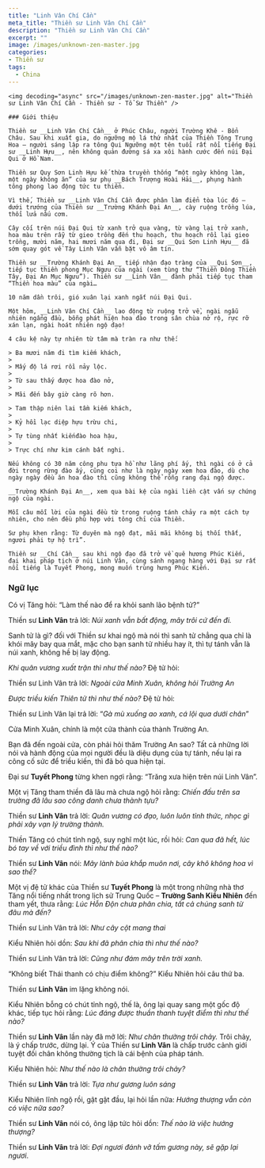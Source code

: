 ```yaml
---
title: "Linh Vân Chí Cần"
meta_title: "Thiền sư Linh Vân Chí Cần"
description: "Thiền sư Linh Vân Chí Cần"
excerpt: ""
image: /images/unknown-zen-master.jpg
categories:
- Thiền sư
tags:
  - China
---
```


<div className="grid xl:grid-cols-8 lg:grid-cols-8 md:grid-cols-2 sm:grid-cols-2 xs:grid-cols-1 gap-8 bg-body dark:bg-darkmode-body">

  <div className="lg:col-span-3 md:col-span-1">

    <img decoding="async" src="/images/unknown-zen-master.jpg" alt="Thiền sư Linh Vân Chí Cần - Thiền sư - Tổ Sư Thiền" />

    ### Giới thiệu

    Thiền sư __Linh Vân Chí Cần__ ở Phúc Châu, người Trường Khê - Bổn Châu. Sau khi xuất gia, do ngưỡng mộ lá thứ nhất của Thiền Tông Trung Hoa – người sáng lập ra tông Qui Ngưỡng một tên tuổi rất nổi tiếng Đại sư __Linh Hựu__, nên không quản đường sá xa xôi hành cước đến núi Đại Qui ở Hồ Nam.

    Thiền sư Quy Sơn Linh Hựu kế thừa truyền thống “một ngày không làm, một ngày không ăn” của sư phụ __Bách Trượng Hoài Hải__, phụng hành tông phong lao động tức tu thiền.

    Vì thế, Thiền sư __Linh Vân Chí Cần được phân làm điển tòa lúc đó – dưới trướng của Thiền sư __Trường Khánh Đại An__, cày ruộng trồng lúa, thổi lửa nấu cơm.

    Cây cối trên núi Đại Qui từ xanh trở qua vàng, từ vàng lại trở xanh, hoa màu trên rẫy từ gieo trồng đến thu hoạch, thu hoạch rồi lại gieo trồng, mười năm, hai mươi năm qua đi, Đại sư __Qui Sơn Linh Hựu__ đã sớm quay gót về Tây Linh Vân vẫn bặt vô âm tín.

    Thiền sư __Trường Khánh Đại An__ tiếp nhận đạo tràng của __Qui Sơn__, tiếp tục thiền phong Mục Ngưu của ngài (xem tùng thư “Thiền Đông Thiền Tây, Đại An Mục Ngưu”). Thiền sư __Linh Vân__ đành phải tiếp tục tham “Thiền hoa màu” của ngài…

    10 năm dần trôi, gió xuân lại xanh ngắt núi Đại Qui.

    Một hôm, __Linh Vân Chí Cần__ lao động từ ruộng trở về, ngài ngẫu nhiên ngẩng đầu, bỗng phát hiện hoa đào trong sân chùa nở rộ, rực rỡ xán lạn, ngài hoát nhiên ngộ đạo!

    4 câu kệ này tự nhiên từ tâm mà tràn ra như thế:

    > Ba mươi năm đi tìm kiếm khách,
    >
    > Mấy độ lá rơi rồi nảy lộc.
    >
    > Từ sau thấy được hoa đào nở,
    >
    > Mãi đến bây giờ càng rõ hơn.

    > Tam thập niên lai tầm kiếm khách,
    >
    > Kỷ hồi lạc diệp hựu trừu chi,
    >
    > Tự tùng nhất kiếnđào hoa hậu,
    >
    > Trực chí như kim cánh bất nghi.

    Nếu không có 30 năm công phu tựa hồ như lãng phí ấy, thì ngài có ở cả đời trong rừng đào ấy, cũng coi như là ngày ngày xem hoa đào, dù cho ngày ngày đều ăn hoa đào thì cũng không thể rỗng rang đại ngộ được.

    __Trường Khánh Đại An__, xem qua bài kệ của ngài liền cật vấn sự chứng ngộ của ngài.

    Mỗi câu mỗi lời của ngài đều từ trong ruộng tánh chảy ra một cách tự nhiên, cho nên đều phù hợp với tông chỉ của Thiền.

    Sư phụ khen rằng: Từ duyên mà ngộ đạt, mãi mãi không bị thối thất, ngươi phải tự hộ trì”.

    Thiền sư __Chí Cần__ sau khi ngộ đạo đã trở về quê hương Phúc Kiến, đại khai pháp tịch ở núi Linh Vân, cùng sánh ngang hàng với Đại sư rất nổi tiếng là Tuyết Phong, mong muốn trùng hưng Phúc Kiến.

</div>

<div className="lg:col-span-5 md:col-span-1">

### Ngữ lục

Có vị Tăng hỏi: “Làm thế nào để ra khỏi sanh lão bệnh tử?”

Thiền sư **Linh Vân** trả lời: _Núi xanh vẫn bất động, mây trôi cứ đến đi._

Sanh tử là gì? đối với Thiền sư khai ngộ mà nói thì sanh tử chẳng qua chỉ là khói mây bay qua mắt, mặc cho bạn sanh tử nhiều hay ít, thì tự tánh vẫn là núi xanh, không hề bị lay động.

_Khi quân vương xuất trận thì như thế nào?_ Đệ tử hỏi:

Thiền sư Linh Vân trả lời: _Ngoài cửa Minh Xuân, không hỏi Trường An_

_Được triều kiến Thiên tử thì như thế nào?_ Đệ tử hỏi:

Thiền sư Linh Vân lại trả lời: “_Gà mù xuống ao xanh, cá lội qua dưới chân_”

Cửa Minh Xuân, chính là một cửa thành của thành Trường An.

Bạn đã đến ngoài cửa, còn phải hỏi thăm Trường An sao? Tất cả những lời nói và hành động của mọi người đều là diệu dụng của tự tánh, nếu lại ra công cố sức để triều kiến, thì đã bỏ qua hiện tại.

Đại sư **Tuyết Phong** từng khen ngợi rằng: “Trăng xưa hiện trên núi Linh Vân”.

Một vị Tăng tham thiền đã lâu mà chưa ngộ hỏi rằng: _Chiến đấu trên sa trường đã lâu sao công danh chưa thành tựu?_

Thiền sư **Linh Vân** trả lời: _Quân vương có đạo, luôn luôn tỉnh thức, nhọc gì phải xây vạn lý trường thành._

Thiền Tăng có chút tỉnh ngộ, suy nghĩ một lúc, rồi hỏi: _Can qua đã hết, lúc bó tay về với triều đình thì như thế nào?_

Thiền sư **Linh Vân** nói: _Mây lành bủa khắp muôn nơi, cây khô không hoa vì sao thế?_

Một vị đệ tử khác của Thiền sư **Tuyết Phong** là một trong những nhà thơ Tăng nổi tiếng nhất trong lịch sử Trung Quốc – **Trường Sanh Kiểu Nhiên** đến tham yết, thưa rằng: _Lúc Hỗn Độn chưa phân chia, tất cả chúng sanh từ đâu mà đến?_

Thiền sư Linh Vân trả lời: _Như cây cột mang thai_

Kiểu Nhiên hỏi dồn: _Sau khi đã phân chia thì như thế nào?_

Thiền sư Linh Vân trả lời: _Cũng như đám mây trên trời xanh._

“Không biết Thái thanh có chịu điểm không?” Kiểu Nhiên hỏi câu thứ ba.

Thiền sư **Linh Vân** im lặng không nói.

Kiểu Nhiên bỗng có chút tỉnh ngộ, thế là, ông lại quay sang một gốc độ khác, tiếp tục hỏi rằng: _Lúc đáng được thuần thanh tuyệt điểm thì như thế nào?_

Thiền sư **Linh Vân** lần này đã mở lời: _Như chân thường trôi chảy._
Trôi chảy, là ý chấp trước, dừng lại.
Ý của Thiền sư **Linh Vân** là chấp trước cảnh giới tuyệt đối chân không thường tịch là cái bệnh của pháp tánh.

Kiểu Nhiên hỏi: _Như thế nào là chân thường trôi chảy?_

Thiền sư **Linh Vân** trả lời: _Tựa như gương luôn sáng_

Kiểu Nhiên lĩnh ngộ rồi, gật gật đầu, lại hỏi lần nữa: _Hướng thượng vẫn còn có việc nữa sao?_

Thiền sư **Linh Vân** nói có, ông lập tức hỏi dồn: _Thế nào là việc hướng thượng?_

Thiền sư **Linh Vân** trả lời: _Đợi ngươi đánh vỡ tấm gương này, sẽ gặp lại ngươi_.

</div>

</div>
